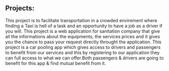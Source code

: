 ## Projects:

<ProjectCard title="Tuber" link="https://github.com/EKASO6/TUBER-repo" bg="linear-gradient(to left, #D4145A 0%, #FBB03B 100%)">
This project is to facilitate transportation in a crowded
envirement where finding a Taxi is hell of a task and an opportunity to
have a job as a driver if you will.
</ProjectCard>

<ProjectCard title="AK Sanitation Campany" link="https://github.com/AK-Sanitation-Company/AK-Sanitation-Company" bg="linear-gradient(to right, #D4145A 0%, #FBB03B 100%)">
This project is a web application for sanitation company that give all the informations
about the equipments, the services prices and it gives you the chance to pass
your request directly throught the application.
</ProjectCard>

<ProjectCard title="Car Pooling" link="https://github.com/G7-Thesis-project/Car-Pooling" bg="linear-gradient(to right, #D4145A 0%, #FBB03B 100%)">
This project is a car pooling app which gives access to drivers and passengers
to benefit from our services and this by registering to our application they
can full access to what we can offer.Both passengers & drivers are going to
benefit for this app & find mutual benefit from it.
</ProjectCard>

